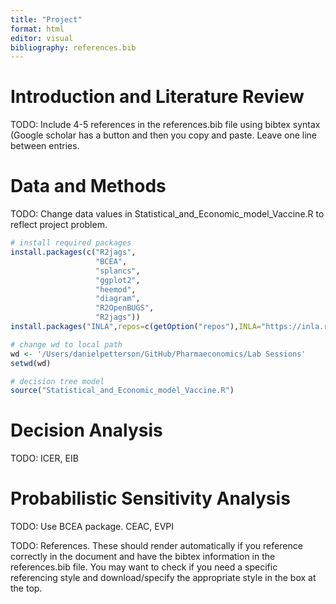```yaml
---
title: "Project"
format: html
editor: visual
bibliography: references.bib
---
```


# Introduction and Literature Review

TODO: Include 4-5 references in the references.bib file using bibtex syntax (Google scholar has a button and then you copy and paste. Leave one line between entries.

# Data and Methods

TODO: Change data values in Statistical_and_Economic_model_Vaccine.R to reflect project problem.

```r
# install required packages
install.packages(c("R2jags",
                   "BCEA",
                   "splancs",
                   "ggplot2",
                   "heemod",
                   "diagram",
                   "R2OpenBUGS",
                   "R2jags"))
install.packages("INLA",repos=c(getOption("repos"),INLA="https://inla.r-inla-download.org/R/stable"), dep=TRUE)

# change wd to local path
wd <- '/Users/danielpetterson/GitHub/Pharmaeconomics/Lab Sessions'
setwd(wd)

# decision tree model
source("Statistical_and_Economic_model_Vaccine.R")
```

# Decision Analysis

TODO: ICER, EIB

# Probabilistic Sensitivity Analysis

TODO: Use BCEA package. CEAC, EVPI

TODO: References. These should render automatically if you reference correctly in the document and have the bibtex information in the references.bib file. You may want to check if you need a specific referencing style and download/specify the appropriate style in the box at the top.
